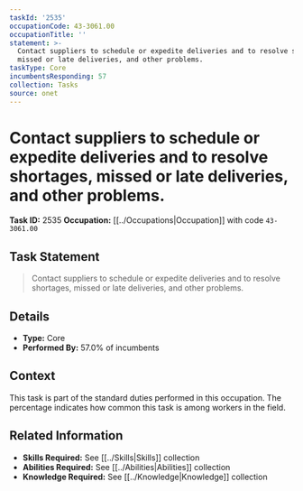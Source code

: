 ```yaml
---
taskId: '2535'
occupationCode: 43-3061.00
occupationTitle: ''
statement: >-
  Contact suppliers to schedule or expedite deliveries and to resolve shortages,
  missed or late deliveries, and other problems.
taskType: Core
incumbentsResponding: 57
collection: Tasks
source: onet
---
```

# Contact suppliers to schedule or expedite deliveries and to resolve shortages, missed or late deliveries, and other problems.

**Task ID:** 2535
**Occupation:** [[../Occupations|Occupation]] with code `43-3061.00`

## Task Statement

> Contact suppliers to schedule or expedite deliveries and to resolve shortages, missed or late deliveries, and other problems.

## Details

- **Type:** Core
- **Performed By:** 57.0% of incumbents

## Context

This task is part of the standard duties performed in this occupation. The percentage indicates how common this task is among workers in the field.

## Related Information

- **Skills Required:** See [[../Skills|Skills]] collection
- **Abilities Required:** See [[../Abilities|Abilities]] collection
- **Knowledge Required:** See [[../Knowledge|Knowledge]] collection
